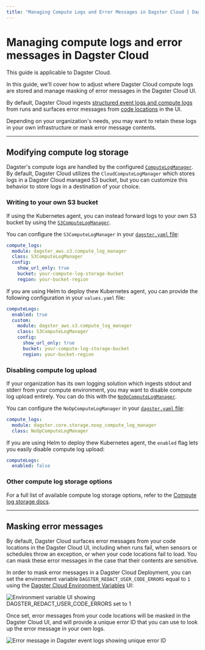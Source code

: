 ```yaml
---
title: "Managing Compute Logs and Error Messages in Dagster Cloud | Dagster Docs"
---
```


# Managing compute logs and error messages in Dagster Cloud

<Note>This guide is applicable to Dagster Cloud.</Note>

In this guide, we'll cover how to adjust where Dagster Cloud compute logs are stored and manage masking of error messages in the Dagster Cloud UI.

By default, Dagster Cloud ingests [structured event logs and compute logs](/concepts/logging#log-types) from runs and surfaces error messages from [code locations](/concepts/code-locations) in the UI.

Depending on your organization's needs, you may want to retain these logs in your own infrastructure or mask error message contents.

---

## Modifying compute log storage

Dagster's compute logs are handled by the configured [`ComputeLogManager`](/\_apidocs/internals#dagster.\_core.storage.compute_log_manager.ComputeLogManager). By default, Dagster Cloud utilizes the `CloudComputeLogManager` which stores logs in a Dagster Cloud managed S3 bucket, but you can customize this behavior to store logs in a destination of your choice.

### Writing to your own S3 bucket

If using the Kubernetes agent, you can instead forward logs to your own S3 bucket by using the [`S3ComputeLogManager`](/\_apidocs/libraries/dagster-aws#dagster_aws.s3.S3ComputeLogManager).

You can configure the `S3ComputeLogManager` in your [`dagster.yaml` file](https://docs.dagster.io/dagster-cloud/deployment/agents/customizing-configuration):

```yaml
compute_logs:
  module: dagster_aws.s3.compute_log_manager
  class: S3ComputeLogManager
  config:
    show_url_only: true
    bucket: your-compute-log-storage-bucket
    region: your-bucket-region
```

If you are using Helm to deploy thew Kubernetes agent, you can provide the following configuration in your `values.yaml` file:

```yaml
computeLogs:
  enabled: true
  custom:
    module: dagster_aws.s3.compute_log_manager
    class: S3ComputeLogManager
    config:
      show_url_only: true
      bucket: your-compute-log-storage-bucket
      region: your-bucket-region
```

### Disabling compute log upload

If your organization has its own logging solution which ingests stdout and stderr from your compute environment, you may want to disable compute log upload entirely. You can do this with the [`NoOpComputeLogManager`](/\_apidocs/internals#dagster.\_core.storage.noop_compute_log_manager.NoOpComputeLogManager).

You can configure the `NoOpComputeLogManager` in your [`dagster.yaml` file](https://docs.dagster.io/dagster-cloud/deployment/agents/customizing-configuration):

```yaml
compute_logs:
  module: dagster.core.storage.noop_compute_log_manager
  class: NoOpComputeLogManager
```

If you are using Helm to deploy thew Kubernetes agent, the `enabled` flag lets you easily disable compute log upload:

```yaml
computeLogs:
  enabled: false
```

### Other compute log storage options

For a full list of available compute log storage options, refer to the [Compute log storage docs](/deployment/dagster-instance#compute-log-storage).

---

## Masking error messages

By default, Dagster Cloud surfaces error messages from your code locations in the Dagster Cloud UI, including when runs fail, when sensors or schedules throw an exception, or when your code locations fail to load. You can mask these error messages in the case that their contents are sensitive.

In order to mask error messages in a Dagster Cloud Deployment, you can set the environment variable `DAGSTER_REDACT_USER_CODE_ERRORS` equal to `1` using the [Dagster Cloud Environment Variables](/dagster-cloud/managing-deployments/environment-variables-and-secrets) UI:

<Image
alt="Environment variable UI showing DAGSTER_REDACT_USER_CODE_ERRORS set to 1"
src="/images/dagster-cloud/logs-error-messages/configure-redact-env-var.png"
width={644}
height={407}
/>

Once set, error messages from your code locations will be masked in the Dagster Cloud UI, and will provide a unique error ID that you can use to look up the error message in your own logs.

<Image
alt="Error message in Dagster event logs showing unique error ID"
src="/images/dagster-cloud/logs-error-messages/masked-err-message.png"
width={1744}
height={154}
/>
